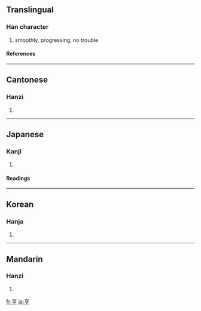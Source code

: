 ==Translingual==
===Han character===
{{Han char|rn=8|rad=亠|as=05|sn=7|four=0020<sub>7</sub>|canj=卜口弓弓 (YRNN)}}
# smoothly, progressing, no trouble
====References====
{{Han ref|kx=0088.120|dkj=00295|dj=0187.050|hdz=10284.030|uh=4EA8|ud=20136|bh=A6EB|bd=42731}}
----
==Cantonese==
===Hanzi===
{{yue-hanzi|jyut=|y=hang1}}
# {{defn|Cantonese}}
----
==Japanese==
===Kanji===
{{ja-kanji|grade=|rs=亠05}}
# {{defn|Japanese}}
====Readings====
{{ja-readings|on=[[きょう]] (kyō), [[こう]] (kō), [[ほう]] (hō)|kun=[[たてまつる]] (tatematsuru), [[とおる]] (tooru)}}
----
==Korean==
===Hanja===
{{ko-hanja|hangeul=[[형]], [[팽]]|rv=hyeong, paeng|mr=hyŏng, p'aeng}}
# {{defn|Korean}}
----
==Mandarin==
===Hanzi===
{{cmn-hanzi|pin=[[hēng]] ([[heng1]])|wg=heng<sup>1</sup>}}
# {{defn|Mandarin}}

[[fr:亨]]
[[ja:亨]]